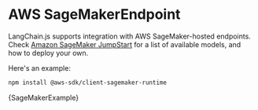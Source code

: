 # AWS SageMakerEndpoint

LangChain.js supports integration with AWS SageMaker-hosted endpoints. Check [Amazon SageMaker JumpStart](https://aws.amazon.com/sagemaker/jumpstart/) for a list of available models, and how to deploy your own.

Here's an example:

```bash npm2yarn
npm install @aws-sdk/client-sagemaker-runtime
```


<CodeBlock language="typescript">{SageMakerExample}</CodeBlock>